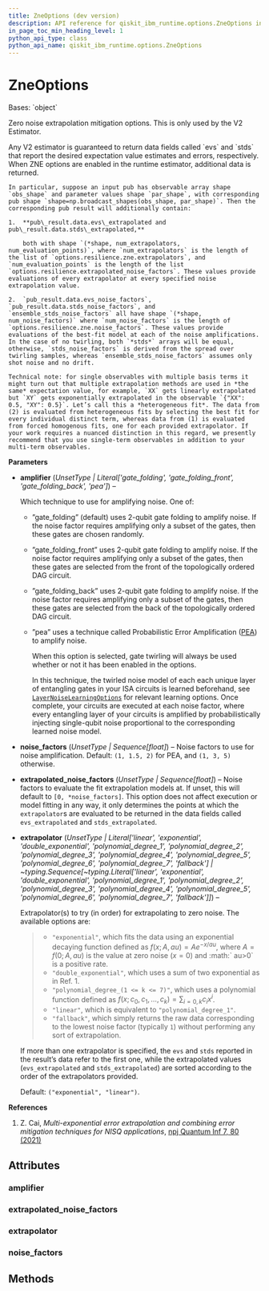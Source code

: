 ```yaml
---
title: ZneOptions (dev version)
description: API reference for qiskit_ibm_runtime.options.ZneOptions in the dev version of qiskit-ibm-runtime
in_page_toc_min_heading_level: 1
python_api_type: class
python_api_name: qiskit_ibm_runtime.options.ZneOptions
---
```


# ZneOptions

<Class id="qiskit_ibm_runtime.options.ZneOptions" isDedicatedPage={true} github="https://github.com/Qiskit/qiskit-ibm-runtime/tree/main/qiskit_ibm_runtime/options/zne_options.py#L36-L188" signature="ZneOptions(amplifier=Unset, noise_factors=Unset, extrapolator=Unset, extrapolated_noise_factors=Unset)" modifiers="class">
  Bases: `object`

  Zero noise extrapolation mitigation options. This is only used by the V2 Estimator.

  <Admonition title="Note" type="note">
    Any V2 estimator is guaranteed to return data fields called `evs` and `stds` that report the desired expectation value estimates and errors, respectively. When ZNE options are enabled in the runtime estimator, additional data is returned.

    In particular, suppose an input pub has observable array shape `obs_shape` and parameter values shape `par_shape`, with corresponding pub shape `shape=np.broadcast_shapes(obs_shape, par_shape)`. Then the corresponding pub result will additionally contain:

    1.  **pub\_result.data.evs\_extrapolated and pub\_result.data.stds\_extrapolated,**

        both with shape `(*shape, num_extrapolators, num_evaluation_points)`, where `num_extrapolators` is the length of the list of `options.resilience.zne.extrapolators`, and `num_evaluation_points` is the length of the list `options.resilience.extrapolated_noise_factors`. These values provide evaluations of every extrapolator at every specified noise extrapolation value.

    2.  `pub_result.data.evs_noise_factors`, `pub_result.data.stds_noise_factors`, and `ensemble_stds_noise_factors` all have shape `(*shape, num_noise_factors)` where `num_noise_factors` is the length of `options.resilience.zne.noise_factors`. These values provide evaluations of the best-fit model at each of the noise amplifications. In the case of no twirling, both `*stds*` arrays will be equal, otherwise, `stds_noise_factors` is derived from the spread over twirling samples, whereas `ensemble_stds_noise_factors` assumes only shot noise and no drift.

    Technical note: for single observables with multiple basis terms it might turn out that multiple extrapolation methods are used in *the same* expectation value, for example, `XX` gets linearly extrapolated but `XY` gets exponentially extrapolated in the observable `{"XX": 0.5, "XY": 0.5}`. Let’s call this a *heterogeneous fit*. The data from (2) is evaluated from heterogeneous fits by selecting the best fit for every individual distinct term, whereas data from (1) is evaluated from forced homogenous fits, one for each provided extrapolator. If your work requires a nuanced distinction in this regard, we presently recommend that you use single-term observables in addition to your multi-term observables.
  </Admonition>

  **Parameters**

  *   **amplifier** (*UnsetType | Literal\['gate\_folding', 'gate\_folding\_front', 'gate\_folding\_back', 'pea']*) –

      Which technique to use for amplifying noise. One of:

      *   ”gate\_folding” (default) uses 2-qubit gate folding to amplify noise. If the noise factor requires amplifying only a subset of the gates, then these gates are chosen randomly.

      *   ”gate\_folding\_front” uses 2-qubit gate folding to amplify noise. If the noise factor requires amplifying only a subset of the gates, then these gates are selected from the front of the topologically ordered DAG circuit.

      *   ”gate\_folding\_back” uses 2-qubit gate folding to amplify noise. If the noise factor requires amplifying only a subset of the gates, then these gates are selected from the back of the topologically ordered DAG circuit.

      *   ”pea” uses a technique called Probabilistic Error Amplification ([PEA](https://www.nature.com/articles/s41586-023-06096-3)) to amplify noise.

          When this option is selected, gate twirling will always be used whether or not it has been enabled in the options.

          In this technique, the twirled noise model of each each unique layer of entangling gates in your ISA circuits is learned beforehand, see [`LayerNoiseLearningOptions`](qiskit_ibm_runtime.options.LayerNoiseLearningOptions "qiskit_ibm_runtime.options.LayerNoiseLearningOptions") for relevant learning options. Once complete, your circuits are executed at each noise factor, where every entangling layer of your circuits is amplified by probabilistically injecting single-qubit noise proportional to the corresponding learned noise model.

  *   **noise\_factors** (*UnsetType | Sequence\[float]*) – Noise factors to use for noise amplification. Default: `(1, 1.5, 2)` for PEA, and `(1, 3, 5)` otherwise.

  *   **extrapolated\_noise\_factors** (*UnsetType | Sequence\[float]*) – Noise factors to evaluate the fit extrapolation models at. If unset, this will default to `[0, *noise_factors]`. This option does not affect execution or model fitting in any way, it only determines the points at which the `extrapolator`s are evaluated to be returned in the data fields called `evs_extrapolated` and `stds_extrapolated`.

  *   **extrapolator** (*UnsetType | Literal\['linear', 'exponential', 'double\_exponential', 'polynomial\_degree\_1', 'polynomial\_degree\_2', 'polynomial\_degree\_3', 'polynomial\_degree\_4', 'polynomial\_degree\_5', 'polynomial\_degree\_6', 'polynomial\_degree\_7', 'fallback'] | \~typing.Sequence\[\~typing.Literal\['linear', 'exponential', 'double\_exponential', 'polynomial\_degree\_1', 'polynomial\_degree\_2', 'polynomial\_degree\_3', 'polynomial\_degree\_4', 'polynomial\_degree\_5', 'polynomial\_degree\_6', 'polynomial\_degree\_7', 'fallback']]*) –

      Extrapolator(s) to try (in order) for extrapolating to zero noise. The available options are:

      > *   `"exponential"`, which fits the data using an exponential decaying function defined as $f(x; A, au) = A e^{-x/ au}$, where $A = f(0; A, au)$ is the value at zero noise ($x=0$) and :math:\` au>0\` is a positive rate.
      > *   `"double_exponential"`, which uses a sum of two exponential as in Ref. 1.
      > *   `"polynomial_degree_(1 <= k <= 7)"`, which uses a polynomial function defined as $f(x; c_0, c_1, \ldots, c_k) = \sum_{i=0, k} c_i x^i$.
      > *   `"linear"`, which is equivalent to `"polynomial_degree_1"`.
      > *   `"fallback"`, which simply returns the raw data corresponding to the lowest noise factor (typically `1`) without performing any sort of extrapolation.

      If more than one extrapolator is specified, the `evs` and `stds` reported in the result’s data refer to the first one, while the extrapolated values (`evs_extrapolated` and `stds_extrapolated`) are sorted according to the order of the extrapolators provided.

      Default: `("exponential", "linear")`.

  **References**

  1.  Z. Cai, *Multi-exponential error extrapolation and combining error mitigation techniques for NISQ applications*, [npj Quantum Inf 7, 80 (2021)](https://www.nature.com/articles/s41534-021-00404-3)

  ## Attributes

  ### amplifier

  <Attribute id="qiskit_ibm_runtime.options.ZneOptions.amplifier" attributeTypeHint="UnsetType | Literal['gate_folding', 'gate_folding_front', 'gate_folding_back', 'pea']" attributeValue="Unset" />

  ### extrapolated\_noise\_factors

  <Attribute id="qiskit_ibm_runtime.options.ZneOptions.extrapolated_noise_factors" attributeTypeHint="UnsetType | Sequence[float]" attributeValue="Unset" />

  ### extrapolator

  <Attribute id="qiskit_ibm_runtime.options.ZneOptions.extrapolator" attributeTypeHint="UnsetType | Literal['linear', 'exponential', 'double_exponential', 'polynomial_degree_1', 'polynomial_degree_2', 'polynomial_degree_3', 'polynomial_degree_4', 'polynomial_degree_5', 'polynomial_degree_6', 'polynomial_degree_7', 'fallback'] | Sequence[Literal['linear', 'exponential', 'double_exponential', 'polynomial_degree_1', 'polynomial_degree_2', 'polynomial_degree_3', 'polynomial_degree_4', 'polynomial_degree_5', 'polynomial_degree_6', 'polynomial_degree_7', 'fallback']]" attributeValue="Unset" />

  ### noise\_factors

  <Attribute id="qiskit_ibm_runtime.options.ZneOptions.noise_factors" attributeTypeHint="UnsetType | Sequence[float]" attributeValue="Unset" />

  ## Methods
</Class>

